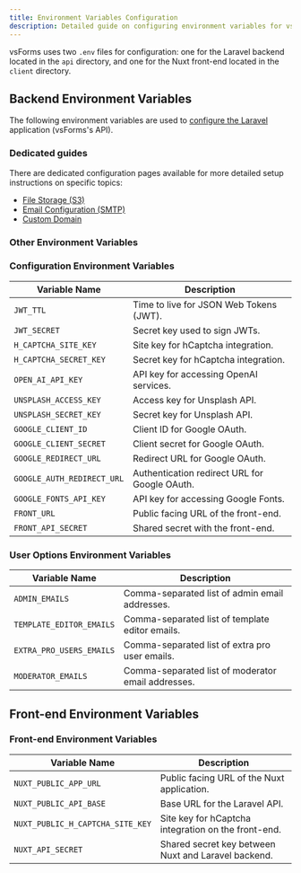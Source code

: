 ```yaml
---
title: Environment Variables Configuration
description: Detailed guide on configuring environment variables for vsForms
---
```


vsForms uses two `.env` files for configuration: one for the Laravel backend located in the `api` directory, and one for the Nuxt front-end located in the `client` directory.

## Backend Environment Variables

The following environment variables are used to [configure the Laravel](https://laravel.com/docs/11.x/configuration) application (vsForms's API).

### Dedicated guides
There are dedicated configuration pages available for more detailed setup instructions on specific topics:
- [File Storage (S3)](../configuration/aws-s3)
- [Email Configuration (SMTP)](../configuration/email-setup)
- [Custom Domain](../configuration/custom-domain)


### Other Environment Variables

### Configuration Environment Variables

| Variable Name                | Description                                      |
|------------------------------|--------------------------------------------------|
| `JWT_TTL`                    | Time to live for JSON Web Tokens (JWT).          |
| `JWT_SECRET`                 | Secret key used to sign JWTs.                    |
| `H_CAPTCHA_SITE_KEY`         | Site key for hCaptcha integration.               |
| `H_CAPTCHA_SECRET_KEY`       | Secret key for hCaptcha integration.             |
| `OPEN_AI_API_KEY`            | API key for accessing OpenAI services.           |
| `UNSPLASH_ACCESS_KEY`        | Access key for Unsplash API.                     |
| `UNSPLASH_SECRET_KEY`        | Secret key for Unsplash API.                     |
| `GOOGLE_CLIENT_ID`           | Client ID for Google OAuth.                      |
| `GOOGLE_CLIENT_SECRET`       | Client secret for Google OAuth.                  |
| `GOOGLE_REDIRECT_URL`        | Redirect URL for Google OAuth.                   |
| `GOOGLE_AUTH_REDIRECT_URL`   | Authentication redirect URL for Google OAuth.    |
| `GOOGLE_FONTS_API_KEY`       | API key for accessing Google Fonts.              |
| `FRONT_URL`                  | Public facing URL of the front-end.              |
| `FRONT_API_SECRET`           | Shared secret with the front-end.                |

### User Options Environment Variables

| Variable Name                | Description                                      |
|------------------------------|--------------------------------------------------|
| `ADMIN_EMAILS`               | Comma-separated list of admin email addresses.   |
| `TEMPLATE_EDITOR_EMAILS`     | Comma-separated list of template editor emails.  |
| `EXTRA_PRO_USERS_EMAILS`     | Comma-separated list of extra pro user emails.   |
| `MODERATOR_EMAILS`           | Comma-separated list of moderator email addresses. |


## Front-end Environment Variables

### Front-end Environment Variables

| Variable Name                | Description                                      |
|------------------------------|--------------------------------------------------|
| `NUXT_PUBLIC_APP_URL`        | Public facing URL of the Nuxt application.       |
| `NUXT_PUBLIC_API_BASE`       | Base URL for the Laravel API.                    |
| `NUXT_PUBLIC_H_CAPTCHA_SITE_KEY` | Site key for hCaptcha integration on the front-end. |
| `NUXT_API_SECRET`            | Shared secret key between Nuxt and Laravel backend. |



<CloudVersion/>
